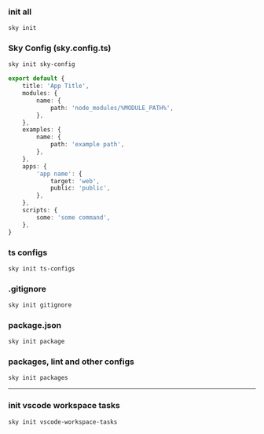 ### init all
```sh
sky init
```

### Sky Config (sky.config.ts)
```sh
sky init sky-config
```

```ts
export default {
    title: 'App Title',
    modules: {
        name: {
            path: 'node_modules/%MODULE_PATH%',
        },
    },
    examples: {
        name: {
            path: 'example path',
        },
    },
    apps: {
        'app name': {
            target: 'web',
            public: 'public',
        },
    },
    scripts: {
        some: 'some command',
    },
}
```

### ts configs
```sh
sky init ts-configs
```

### .gitignore
```sh
sky init gitignore
```

### package.json
```sh
sky init package
```

### packages, lint and other configs
```sh
sky init packages
```
---
### init vscode workspace tasks
```sh
sky init vscode-workspace-tasks
```


